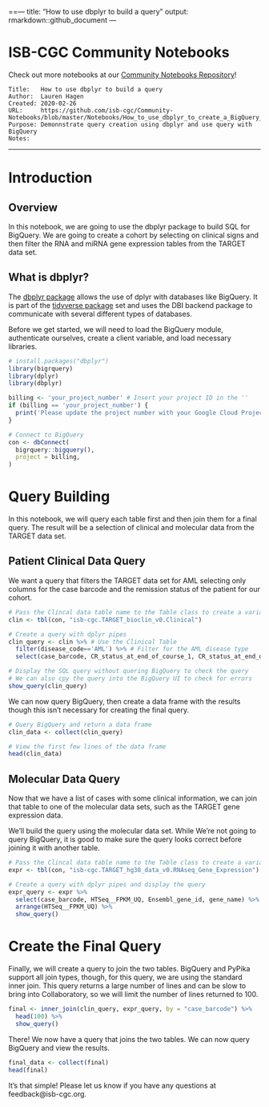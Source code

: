 ==---
title: "How to use dbplyr to build a query"
output: rmarkdown::github_document
---

# ISB-CGC Community Notebooks

Check out more notebooks at our [Community Notebooks Repository](https://github.com/isb-cgc/Community-Notebooks)!

```
Title:   How to use dbplyr to build a query
Author:  Lauren Hagen
Created: 2020-02-26
URL:     https://github.com/isb-cgc/Community-Notebooks/blob/master/Notebooks/How_to_use_dbplyr_to_create_a_BigQuery_SQL_query.Rmd
Purpose: Demonnstrate query creation using dbplyr and use query with BigQuery
Notes: 
```
***

# Introduction

## Overview

In this notebook, we are going to use the dbplyr package to build SQL for BigQuery. We are going to create a cohort by selecting on clinical signs and then filter the RNA and miRNA gene expression tables from the TARGET data set.

## What is dbplyr?

The [dbplyr package](https://dbplyr.tidyverse.org/articles/dbplyr.html) allows the use of dplyr with databases like BigQuery. It is part of the [tidyverse package](https://www.tidyverse.org/) set and uses the DBI backend package to communicate with several different types of databases.

Before we get started, we will need to load the BigQuery module, authenticate ourselves, create a client variable, and load necessary libraries.

```r
# install.packages("dbplyr")
library(bigrquery)
library(dplyr)
library(dbplyr)
```

```r
billing <- 'your_project_number' # Insert your project ID in the ''
if (billing == 'your_project_number') {
  print('Please update the project number with your Google Cloud Project')
}
```

```r
# Connect to BigQuery
con <- dbConnect(
  bigrquery::bigquery(),
  project = billing,
)
```

# Query Building

In this notebook, we will query each table first and then join them for a final query. The result will be a selection of clinical and molecular data from the TARGET data set.

## Patient Clinical Data Query

We want a query that filters the TARGET data set for AML selecting only columns for the case barcode and the remission status of the patient for our cohort. 

```r
# Pass the Clincal data table name to the Table class to create a variable
clin <- tbl(con, "isb-cgc.TARGET_bioclin_v0.Clinical")
```

```r
# Create a query with dplyr pipes
clin_query <- clin %>% # Use the Clinical Table
  filter(disease_code=='AML') %>% # Filter for the AML disease type
  select(case_barcode, CR_status_at_end_of_course_1, CR_status_at_end_of_course_2) # Selected fields

# Display the SQL query without quering BigQuery to check the query
# We can also cpy the query into the BigQuery UI to check for errors
show_query(clin_query)
```

We can now query BigQuery, then create a data frame with the results though this isn't necessary for creating the final query.

```r
# Query BigQuery and return a data frame
clin_data <- collect(clin_query)

# View the first few lines of the data frame
head(clin_data)
```

## Molecular Data Query

Now that we have a list of cases with some clinical information, we can join that table to one of the molecular data sets, such as the TARGET gene expression data.

We'll build the query using the molecular data set. While We're not going to query BigQuery, it is good to make sure the query looks correct before joining it with another table.

```r
# Pass the Clincal data table name to the Table class to create a variable
expr <- tbl(con, "isb-cgc.TARGET_hg38_data_v0.RNAseq_Gene_Expression")
```

```r
# Create a query with dplyr pipes and display the query
expr_query <- expr %>%
  select(case_barcode, HTSeq__FPKM_UQ, Ensembl_gene_id, gene_name) %>%
  arrange(HTSeq__FPKM_UQ) %>%
  show_query()
```

# Create the Final Query

Finally, we will create a query to join the two tables. BigQuery and PyPika support all join types, though, for this query, we are using the standard inner join. This query returns a large number of lines and can be slow to bring into Collaboratory, so we will limit the number of lines returned to 100.

```r
final <- inner_join(clin_query, expr_query, by = "case_barcode") %>%
  head(100) %>%
  show_query()
```

There! We now have a query that joins the two tables. We can now query BigQuery and view the results.

```r
final_data <- collect(final)
head(final)
```

It's that simple! Please let us know if you have any questions at feedback@isb-cgc.org.
